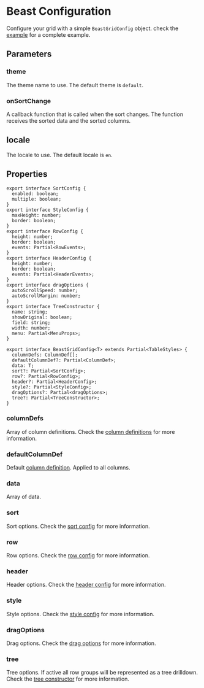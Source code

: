 # Beast Configuration

Configure your grid with a simple `BeastGridConfig` object. check the [example](example/basic) for a complete example.


## Parameters

### theme

The theme name to use. The default theme is `default`.

### onSortChange

A callback function that is called when the sort changes. 
The function receives the sorted data and the sorted columns.

## locale

The locale to use. The default locale is `en`.

## Properties

```tsx
export interface SortConfig {
  enabled: boolean;
  multiple: boolean;
}
export interface StyleConfig {
  maxHeight: number;
  border: boolean;
}
export interface RowConfig { 
  height: number;
  border: boolean;
  events: Partial<RowEvents>;
}
export interface HeaderConfig {
  height: number;
  border: boolean;
  events: Partial<HeaderEvents>;
}
export interface dragOptions {
  autoScrollSpeed: number;
  autoScrollMargin: number;
}
export interface TreeConstructor {
  name: string;
  showOriginal: boolean;
  field: string;
  width: number;
  menu: Partial<MenuProps>;
}

export interface BeastGridConfig<T> extends Partial<TableStyles> {
  columnDefs: ColumnDef[];
  defaultColumnDef?: Partial<ColumnDef>;
  data: T;
  sort?: Partial<SortConfig>;
  row?: Partial<RowConfig>;
  header?: Partial<HeaderConfig>;
  style?: Partial<StyleConfig>;
  dragOptions?: Partial<dragOptions>;
  tree?: Partial<TreeConstructor>;
}
```

### columnDefs

Array of column definitions. Check the [column definitions](columns/definitions) for more information.

### defaultColumnDef

Default [column definition](#columnDefs). Applied to all columns.

### data

Array of data.

### sort

Sort options. Check the [sort config](sort) for more information.

### row

Row options. Check the [row config](row) for more information.

### header

Header options. Check the [header config](header) for more information.

### style

Style options. Check the [style config](style) for more information.

### dragOptions

Drag options. Check the [drag options](drag) for more information.

### tree

Tree options. If active all row groups will be represented as a tree drilldown. Check the [tree constructor](tree) for more information.
